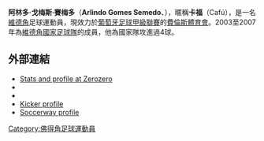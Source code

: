 {{noteTA
|1=zh:卡福;zh-hk:卡富
}}
{{Infobox football biography
| name = Cafú<br>卡福
| image = Arlindo Gomes Semedo.jpg
| image_size = 150px
| caption = 
| fullname = Arlindo Gomes Semedo
| birth_date = {{birth date and age|1977|11|17|df=yes}}
| birth_place = [[葡萄牙|葡萄牙]][[里斯本|里斯本]]
| height = {{Height|m=1.77}}
| position = [[前鋒_(足球)|前鋒]]
| currentclub = [[費倫斯體育會|費倫斯體育會]]
| clubnumber = 9
| youthyears1 = 1994–1997 | youthclubs1 = [[Almada_A.C.|Almada]]
| years1 = 1997–1998 | clubs1 = [[Almada_A.C.|Almada]] | caps1 = | goals1 =
| years2 = 1998–1999 | clubs2 = [[Amora_F.C.|Amora]] | caps2 = 27 | goals2 = 11
| years3 = 1999–2002 | clubs3 = [[貝倫人足球俱樂部|貝倫人足球俱樂部]] | caps3 = 60 | goals3 = 8 
| years4 = 2002–2005 | clubs4 = [[博阿維斯塔|博阿維斯塔]] | caps4 = 93 | goals4 = 9
| years5 = 2006 | clubs5 = [[錫根足球俱樂部|錫根足球俱樂部]] | caps5 = 13 | goals5 = 5
| years6 = 2006–2007 | clubs6 = [[弗赖堡体育俱乐部|弗赖堡体育俱乐部]] | caps6 = 23 | goals6 = 1
| years7 = 2008–2009 | clubs7 = [[奧莫尼亞體育會|奧莫尼亞體育會]] | caps7 = 41 | goals7 = 9
| years8 = 2009–2011 | clubs8 = [[阿諾索西斯足球俱樂部|阿諾索西斯足球俱樂部]] | caps8 = 58 | goals8 = 24
| years9 = 2011–2012 | clubs9 = [[利馬索爾AEL|利馬索爾AEL]] | caps9 = 29 | goals9 = 4 
| years10 = 2012–2013 | clubs10 = [[Alki_Larnaca_F.C.|Alki Larnaca]] | caps10 = 25 | goals10 = 4
| years11 = 2013–2014 | clubs11 = [[維塞烏學院足球會|維塞烏學院足球會]] | caps11 = 35 | goals11 = 15
| years12 = 2014– | clubs12 = [[費倫斯體育會|費倫斯體育會]] | caps12 = 35 | goals12 = 4
| nationalyears1 = 2003–2007 | nationalteam1 = [[維德角國家足球隊|維德角]] | nationalcaps1 = 15 | nationalgoals1 = 4
| club-update = 00:00, 6 April 2015 (UTC)
| nationalteam-update =
}}

'''阿林多·戈梅斯·賽梅多'''（'''Arlindo Gomes Semedo'''、{{bd|1977年|11月17日|}}），暱稱'''卡福'''（Cafú），是一名[[維德角|維德角]]足球運動員，現效力於[[葡萄牙足球甲級聯賽|葡萄牙足球甲級聯賽]]的[[費倫斯體育會|費倫斯體育會]]。2003至2007年為[[維德角國家足球隊|維德角國家足球隊]]的成員，他為國家隊攻進過4球。

==外部連結==
*[http://www.footballzz.co.uk/jogador.php?id=521&search=1 Stats and profile at Zerozero]{{Dead link|date=2018年10月 |bot=InternetArchiveBot |fix-attempted=yes }}
*{{Fussballdaten|cafu2|Cafú}}
*{{NFT player|pid=1298|Cafú}}
*[http://www.kicker.de/fussball/2bundesliga/vereine/spielersteckbrief/object/29412/saison/2006-07 Kicker profile]{{Wayback|url=http://www.kicker.de/fussball/2bundesliga/vereine/spielersteckbrief/object/29412/saison/2006-07 |date=20080505105605 }} {{de icon}}
*[http://uk.soccerway.com/players/arlindo-gomes-semedo/16353/ Soccerway profile]{{Wayback|url=http://uk.soccerway.com/players/arlindo-gomes-semedo/16353/ |date=20140730052422 }}

{{DEFAULTSORT: Cafú}}
[[Category:佛得角足球運動員|Category:佛得角足球運動員]]